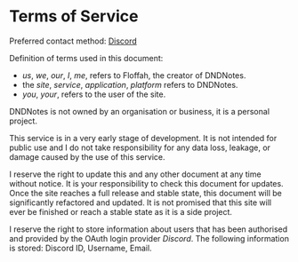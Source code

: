 # Terms of Service

Preferred contact method: [Discord](https://discord.gg/DsSeGSc5na)

Definition of terms used in this document:
- *us*, *we*, *our*, *I*, *me*, refers to Floffah, the creator of DNDNotes.
- the *site*, *service*, *application*, *platform* refers to DNDNotes.
- *you*, *your*, refers to the user of the site.

DNDNotes is not owned by an organisation or business, it is a personal project.

This service is in a very early stage of development. It is not intended for public use and I do not take responsibility for any data loss, leakage, or damage caused by the use of this service.

I reserve the right to update this and any other document at any time without notice. It is your responsibility to check this document for updates.
Once the site reaches a full release and stable state, this document will be significantly refactored and updated. It is not promised that this site will ever be finished or reach a stable state as it is a side project.

I reserve the right to store information about users that has been authorised and provided by the OAuth login provider *Discord*. The following information is stored: Discord ID, Username, Email.
